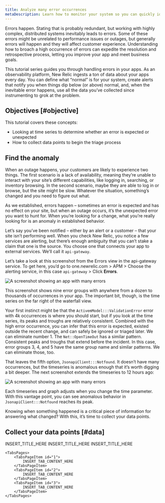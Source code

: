 ```yaml
---
title: Analyze many error occurrences
metaDescription: Learn how to monitor your system so you can quickly identify and resolve many error occurrences fast. 
---
```




Errors happen. Stating that is probably redundant, but working with highly complex, distributed systems inevitably leads to errors. Some of these errors might be unrelated to performance issues or outages, but generally errors will happen and they will affect customer experience. Understanding how to broach a high occurrence of errors can expedite the resolution and retrospective process, letting you improve your app and meet business goals. 

This tutorial series guides you through handling errors in your apps. As an observability platform, New Relic ingests a ton of data about your apps every day. You can define what “normal” is for your system, create alerts that notify you when things dip below (or above) normal, and, when the inevitable error happens, use all the data you’ve collected since instrumenting to grok at the problem. 

## Objectives [#objective]

This tutorial covers these concepts:

* Looking at time series to determine whether an error is expected or unexpected
* How to collect data points to begin the triage process

## Find the anomaly 

When an outage happens, your customers are likely to experience two things. The first scenario is a lack of availability, meaning they’re unable to interact with your site’s different capabilities, like logging in, searching, or inventory browsing. In the second scenario, maybe they are able to log in or browse, but the site might be slow. Whatever the situation, something’s changed and you need to figure out what.

As we established, errors happen – sometimes an error is expected and has no effect on your site, but when an outage occurs, it’s the unexpected error you want to hunt for. When you’re looking for a change, what you’re really looking for is an anomaly in established behavior.

Let’s say you’ve been notified – either by an alert or a customer – that your site isn’t performing well. When you check New Relic, you notice a few services are alerting, but there’s enough ambiguity that you can’t stake a claim that one is the source. You choose one that connects your app to external services. We’ll call it `api-gateway`. 

Let’s take a look at this screenshot from the Errors view in the api-gateway service. To get here, you’d go to one.newrelic.com > APM > Choose the alerting service, in this case `api-gateway` > Click **Errors**. 

<img
title="Overview errors affecting your services"
alt="A screenshot showing an app with many errors"
src={apmErrorsInboxPage}
/>


This screenshot shows nine error groups with anywhere from a dozen to thousands of occurrences in your app. The important bit, though, is the time series on the far right of the waterfall view. 

Your first instinct might be that the `ActivemModel:::ValidationError` error with 4k occurrences is where you should start, but if you look at the time series, its peaks and troughs are relatively consistent. Combined with the high error occurrence, you can infer that this error is expected, existed outside the recent change, and can safely be ignored or triaged later. We can eliminate number 1. 
The `Net::OpenTimeOut` has a similar pattern. Consistent peaks and troughs that extend before the incident. In this case, error groups 3, 4, and 5 have the same group name and similar patterns. We can eliminate those, too.


That leaves the fifth option, `JsonapiClient:::Notfound`. It doesn’t have many occurrences, but the timeseries is anomalous enough that it’s worth digging a bit deeper. The next screenshot extends the timeseries to 12 hours ago:

<img
title="Overview errors affecting your services"
alt="A screenshot showing an app with many errors"
src={apmErrorsAnomaly}
/>

Each timeseries and graph adjusts when you change the time parameter. With this vantage point, you can see anomalous behavior in  `JsonapiClient:::Notfound` reaches its peak. 

Knowing when something happened is a critical piece of information for answering what changed? With this, it’s time to collect your data points. 

## Collect your data points [#data]

<Tabs stacked>
	<TabsBar>
        <TabsBarItem id="1">
            INSERT_TITLE_HERE
        </TabsBarItem>
        <TabsBarItem id="2">
            INSERT_TITLE_HERE
        </TabsBarItem>
        <TabsBarItem id="3">
            INSERT_TITLE_HERE
        </TabsBarItem>
    </TabsBar>

    <TabsPages>
        <TabsPageItem id="1">
            INSERT_TAB_CONTENT_HERE
        </TabsPageItem>
        <TabsPageItem id="2">
            INSERT_TAB_CONTENT_HERE
        </TabsPageItem>
        <TabsPageItem id="3">
            INSERT_TAB_CONTENT_HERE
        </TabsPageItem>
    </TabsPages>
</Tabs>